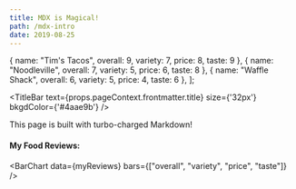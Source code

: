 ```yaml
---
title: MDX is Magical!
path: /mdx-intro
date: 2019-08-25
---
```



  {
    name: "Tim's Tacos",
    overall: 9,
    variety: 7,
    price: 8,
    taste: 9
  },
  {
    name: "Noodleville",
    overall: 7,
    variety: 5,
    price: 6,
    taste: 8
  },
  {
    name: "Waffle Shack",
    overall: 6,
    variety: 5,
    price: 4,
    taste: 6
  },
];

<TitleBar
  text={props.pageContext.frontmatter.title}
  size={'32px'}
  bkgdColor={'#4aae9b'}
/>


This page is built with turbo-charged Markdown!

#### My Food Reviews:

<BarChart
  data={myReviews}
  bars={["overall", "variety", "price", "taste"]}
/>

<PostSignature />